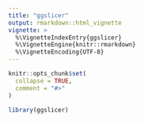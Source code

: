 ```yaml
---
title: "ggslicer"
output: rmarkdown::html_vignette
vignette: >
  %\VignetteIndexEntry{ggslicer}
  %\VignetteEngine{knitr::rmarkdown}
  %\VignetteEncoding{UTF-8}
---
```


```r
knitr::opts_chunk$set(
  collapse = TRUE,
  comment = "#>"
)
```

```r
library(ggslicer)
```
